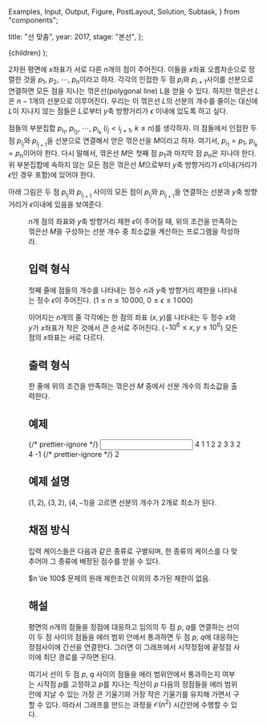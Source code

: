   Examples,
  Input,
  Output,
  Figure,
  PostLayout,
  Solution,
  Subtask,
} from "components";

  title: "선 맞춤",
  year: 2017,
  stage: "본선",
};

  <PostLayout meta={meta}>{children}</PostLayout>
);

$2$차원 평면에 $x$좌표가 서로 다른 $n$개의 점이 주어진다. 이들을 $x$좌표 오름차순으로 정렬한 것을 $p_1$, $p_2$, $\cdots$, $p_n$이라고 하자.
각각의 인접한 두 점 $p_i$와 $p_{i+1}$사이를 선분으로 연결하면 모든 점을 지나는 꺾은선(polygonal line) L을 얻을 수 있다.
하지만 꺾은선 $L$은 $n-1$개의 선분으로 이루어진다. 우리는 이 꺾은선 $L$의 선분의 개수를 줄이는 대신에 $L$이 지나지 않는 점들은 $L$로부터 $y$축 방향거리가 $\epsilon$ 이내에 있도록 하고 싶다.

점들의 부분집합 $p_{i_1}$, $p_{i_2}$, $\cdots$, $p_{i_k}$ ($i_j < i_{j+1}$, $k \le n$)를 생각하자. 이 점들에서 인접한 두 점 $p_{i_j}$와 $p_{i_{j+1}}$을 선분으로 연결해서 얻은 꺾은선을 $M$이라고 하자. 여기서, $p_{i_1}=p_1$, $p_{i_k}=p_n$이어야 한다. 다시 말해서, 꺾은선 $M$은 첫째 점 $p_1$과 마지막 점 $p_n$은 지나야 한다.
위 부분집합에 속하지 않는 모든 점은 꺾은선 $M$으로부터 $y$축 방향거리가 $\epsilon$이내(거리가 $\epsilon$인 경우 포함)에 있어야 한다.

아래 그림은 두 점 $p_{i_j}$와 $p_{i_{j+1}}$ 사이의 모든 점이 $p_{i_j}$와 $p_{i_{j+1}}$을 연결하는 선분과 $y$축 방향거리가 $\epsilon$이내에 있음을 보여준다.

<Figure src="/2017/1508730632327_d.png" alt="" />

$n$개 점의 좌표와 $y$축 방향거리 제한 $\epsilon$이 주어질 때, 위의 조건을 만족하는 꺾은선 $M$을 구성하는 선분 개수 중 최소값을 계산하는 프로그램을 작성하라.

## 입력 형식

첫째 줄에 점들의 개수를 나타내는 정수 $n$과 $y$축 방향거리 제한을 나타내는 정수 $\epsilon$이 주어진다. ($1 \le n \le 10\,000$, $0 \le \epsilon \le 1\,000$)

이어지는 $n$개의 줄 각각에는 한 점의 좌표 $(x, y)$를 나타내는 두 정수 $x$와 $y$가 $x$좌표가 작은 것에서 큰 순서로 주어진다. ($-10^{6} \le x,y \le 10^{6}$) 모든 점의 $x$좌표는 서로 다르다.

## 출력 형식

한 줄에 위의 조건을 만족하는 꺾은선 $M$ 중에서 선분 개수의 최소값을 출력한다.

## 예제

<Examples>
  {/* prettier-ignore */}
  <Input>
4 1
1 2
2 3
3 2
4 -1
  </Input>
  {/* prettier-ignore */}
  <Output>
2
  </Output>
</Examples>

## 예제 설명

$(1, 2)$, $(3, 2)$, $(4, -1)$을 고르면 선분의 개수가 $2$개로 최소가 된다.

## 채점 방식

입력 케이스들은 다음과 같은 종류로 구별되며, 한 종류의 케이스를 다 맞추어야 그 종류에 배정된 점수를 받을 수 있다.

<Subtask index={1} score={37}>
  $n \le 100$
</Subtask>
<Subtask index={2} score={73}>
  문제의 원래 제한조건 이외의 추가된 제한이 없음.
</Subtask>

## 해설

<Solution>

평면의 $n$개의 점들을 정점에 대응하고 임의의 두 점 $p$, $q$를 연결하는 선이 이 두 점
사이의 점들을 에러 범위 안에서 통과하면 두 점 $p$, $q$에 대응하는 정점사이에
간선을 연결한다. 그러면 이 그래프에서 시작정점에 끝정점 사이에 최단 경로를
구하면 된다.

여기서 선이 두 점 $p$, $q$ 사이의 점들을 에러 범위안에서 통과하는지
여부는 시작점 $p$를 고정하고 $p$를 지나는 직선이 $p$ 다음의 정점들을 에러 범위 안에
지날 수 있는 가장 큰 기울기와 가장 작은 기울기를 유지해 가면서 구할 수 있다.
따라서 그래프를 만드는 과정을 $\mathcal{O}(n^2)$ 시간안에 수행할 수 있다.

</Solution>
